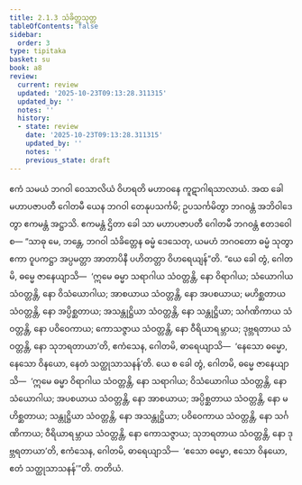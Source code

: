 ```yaml
---
title: 2.1.3 သံခိတ္တသုတ္တ
tableOfContents: false
sidebar:
  order: 3
type: tipitaka
basket: su
book: a8
review:
  current: review
  updated: '2025-10-23T09:13:28.311315'
  updated_by: ''
  notes: ''
  history:
  - state: review
    date: '2025-10-23T09:13:28.311315'
    updated_by: ''
    notes: ''
    previous_state: draft
---
```



<ReviewStatus review={frontmatter.review} showDetails={true} />

<HypothesisAnnotation frontmatter={frontmatter} />

<DynamicBreadcrumb />

<Division number="53" book="a8" e="ch" v="17" p="106">

<Paragraph number="559" book="a8">
ဧကံ သမယံ ဘဂဝါ ဝေသာလိယံ ဝိဟရတိ မဟာဝနေ ကူဋာဂါရသာလာယံ. အထ ခေါ မဟာပဇာပတီ ဂေါတမီ ယေန ဘဂဝါ တေနုပသင်္ကမိ; ဥပသင်္ကမိတွာ ဘဂဝန္တံ အဘိဝါဒေတွာ ဧကမန္တံ အဋ္ဌာသိ. ဧကမန္တံ ဌိတာ ခေါ သာ မဟာပဇာပတီ ဂေါတမီ ဘဂဝန္တံ ဧတဒဝေါစ—
</Paragraph>

<Paragraph number="560" book="a8">
“သာဓု မေ, ဘန္တေ, ဘဂဝါ သံခိတ္တေန ဓမ္မံ ဒေသေတု, ယမဟံ ဘဂဝတော ဓမ္မံ သုတွာ ဧကာ ဝူပကဋ္ဌာ အပ္ပမတ္တာ အာတာပိနီ ပဟိတတ္တာ ဝိဟရေယျန်”တိ. “ယေ ခေါ တွံ, ဂေါတမိ, ဓမ္မေ ဇာနေယျာသိ—  ‘ဣမေ ဓမ္မာ သရာဂါယ သံဝတ္တန္တိ, နော ဝိရာဂါယ; သံယောဂါယ သံဝတ္တန္တိ, နော ဝိသံယောဂါယ; အာစယာယ သံဝတ္တန္တိ, နော အပစယာယ; မဟိစ္ဆတာယ သံဝတ္တန္တိ, နော အပ္ပိစ္ဆတာယ; အသန္တုဋ္ဌိယာ သံဝတ္တန္တိ, နော သန္တုဋ္ဌိယာ; သင်္ဂဏိကာယ သံဝတ္တန္တိ, နော ပဝိဝေကာယ; ကောသဇ္ဇာယ သံဝတ္တန္တိ, နော ဝီရိယာရမ္ဘာယ; ဒုဗ္ဘရတာယ သံဝတ္တန္တိ, နော သုဘရတာယာ’တိ, ဧကံသေန, ဂေါတမိ, ဓာရေယျာသိ—  ‘နေသော ဓမ္မော, နေသော ဝိနယော, နေတံ သတ္ထုသာသနန်’တိ.
</Paragraph>

<Paragraph number="561" book="a8">
ယေ စ ခေါ တွံ, ဂေါတမိ, ဓမ္မေ ဇာနေယျာသိ—  ‘ဣမေ ဓမ္မာ ဝိရာဂါယ သံဝတ္တန္တိ, နော သရာဂါယ; ဝိသံယောဂါယ သံဝတ္တန္တိ, နော သံယောဂါယ; အပစယာယ သံဝတ္တန္တိ, နော အာစယာယ; အပ္ပိစ္ဆတာယ သံဝတ္တန္တိ, နော မဟိစ္ဆတာယ; သန္တုဋ္ဌိယာ သံဝတ္တန္တိ, နော အသန္တုဋ္ဌိယာ; ပဝိဝေကာယ သံဝတ္တန္တိ, နော သင်္ဂဏိကာယ; ဝီရိယာရမ္ဘာယ သံဝတ္တန္တိ, နော ကောသဇ္ဇာယ; သုဘရတာယ သံဝတ္တန္တိ, နော ဒုဗ္ဘရတာယာ’တိ, ဧကံသေန, ဂေါတမိ, ဓာရေယျာသိ—  ‘ဧသော ဓမ္မော, ဧသော ဝိနယော, ဧတံ သတ္ထုသာသနန်’”တိ.

</Paragraph>
</Division>

<Paragraph number="562" type="center" book="a8">
တတိယံ.
</Paragraph>